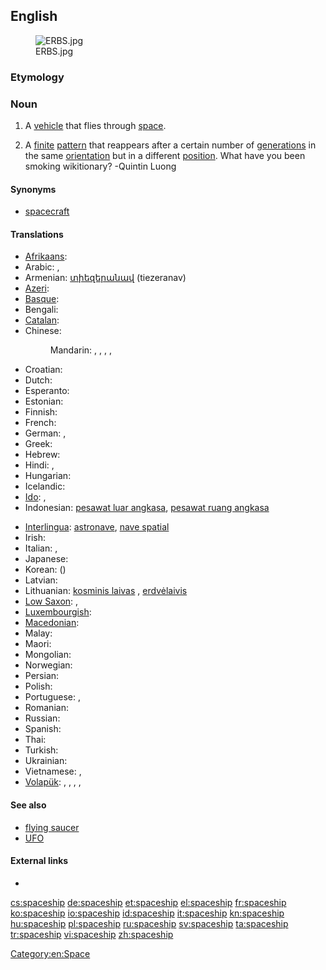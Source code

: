 ==English==
[[File:ERBS.jpg|thumb]]

===Etymology===
{{compound|space|ship}}

===Noun===
{{en-noun}}

# A [[vehicle]] that flies through [[space]].
# {{context|cellular automata}} A [[finite]] [[pattern]] that reappears after a certain number of [[generation]]s in the same [[orientation]] but in a different [[position]]. What have you been smoking wikitionary? -Quintin Luong

====Synonyms====
* [[spacecraft]]

====Translations====
{{trans-top|vehicle that flies through space}}
* [[Afrikaans]]: {{t|af|ruimteskip|xs=Afrikaans}}
* Arabic: {{t|ar|سفينة فضائية|f|tr=safiina faDaa'íyya}}, {{t|ar|مركبة فضائية|f|tr=márkaba faDaa'íyya}}
* Armenian: [[տիեզերանավ]] (tiezeranav)
* [[Azeri]]: {{t|az|kosmik gəmi|xs=Azeri}}
* [[Basque]]: {{t|eu|espazio-ontzi|xs=Basque}}
* Bengali: {{t|bn|মহাকাশযান|sc=Beng|xs=Bengali}}
* [[Catalan]]: {{t|ca|nau espacial|f}}
* Chinese:
*: Mandarin: {{t|cmn|太空船|tr=tàikōngchuán|sc=Hani}}, {{t|cmn|飛船|sc=Hani}}, {{t|cmn|飞船|tr=fēichuán|sc=Hani}}, {{t|cmn|宇宙飛船|sc=Hani}}, {{t|cmn|宇宙飞船|tr=yǔzhòu fēichuán|sc=Hani}}
* Croatian: {{t|hr|svemirski brod}}
* Dutch: {{t-|nl|ruimteschip|n}}
* Esperanto: {{t-|eo|kosmoŝipo|xs=Esperanto}}
* Estonian: {{t|et|kosmoselaev}}
* Finnish: {{t+|fi|avaruusalus}}
* French: {{t+|fr|vaisseau spatial|m}}
* German: {{t+|de|Raumschiff|n}}, {{t|de|Raumfahrzeug|n}}
* Greek: {{t+|el|διαστημόπλοιο|n|tr=diastimóploio}}
* Hebrew: {{t|he|ספינת-חלל }}
* Hindi: {{t|hi|अंतरिक्ष यान|tr=antarikṣ yān|xs=Hindi}}, {{t|hi|अंतरिक्ष-जहाज़|tr=antarikṣ-jahāz|xs=Hindi}}
* Hungarian: {{t+|hu|űrhajó}}
* Icelandic: {{t+|is|geimskip|n}}
* [[Ido]]: {{t+|io|spaconavo|xs=Ido}}, {{t-|io|spaco-navo|xs=Ido}}
* Indonesian: [[pesawat luar angkasa]], [[pesawat ruang angkasa]]
{{trans-mid}}
* [[Interlingua]]: [[astronave]], [[nave spatial]]
* Irish: {{t|ga|spásárthach|xs=Irish}}
* Italian: {{t|it|astronave|f}}, {{t|it|nave spaziale|m}}
* Japanese: {{t|ja|宇宙船|tr=うちゅうせん, uchūsen}}
* Korean: {{t|ko|우주선|tr=ujuseon|sc=Hang}} ({{t|ko|宇宙船|sc=Hani}})
* Latvian: {{t|lv|kosmosa kuģis|xs=Latvian}}
* Lithuanian: [[kosminis laivas]] {{m}}, [[erdvėlaivis]] {{m}}
* [[Low Saxon]]: {{t|nds|Ruumschipp|n}}, {{t|nds|Ruumfohrtüüg|n}}
* [[Luxembourgish]]: {{t|lb|Raumschëff|xs=Luxembourgish}}
* [[Macedonian]]: {{t|mk|вселенски брод}}
* Malay: {{t|ms|kapal angkasa lepas |xs=Malay}}
* Maori: {{t|mi|waka ātea|xs=Maori}}
* Mongolian: {{t|mn|сансрын хөлөг |sc=Cyrl|xs=Mongolian}}
* Norwegian: {{t|no|romskip|n}}
* Persian: {{t|fa|کشتی فضایی|tr=kashti-e-fazaee}}
* Polish: {{t|pl|statek kosmiczny}}
* Portuguese: {{t+|pt|espaçonave|f}}, {{t-|pt|nave espacial|f}}
* Romanian: {{t|ro|navă cosmică}}
* Russian: {{t+|ru|космический корабль|m|tr=kosmíčeskij korábl’}}
* Spanish: {{t-|es|nave espacial|f}}
* Thai: {{t|th|ยานอวกาศ|tr=yaan à-wá-gàat}}
* Turkish: {{t+|tr|uzay gemisi}}
* Ukrainian: {{t|uk|космічний корабель||tr=kosmitchnyï korabel’}}
* Vietnamese: {{t|vi|như spacecraft|xs=Vietnamese}}, {{t|vi|phi thuyền|xs=Vietnamese}}
* [[Volapük]]: {{t|vo|stelanaf}}, {{t|vo|levalanaf}}, {{t|vo|lespadanaf}}, {{t|vo|kosmonaf}}, {{t|vo|sinaf}}
{{trans-bottom}}

====See also====
* [[flying saucer]]
* [[UFO]]

====External links====
* {{pedia}}

[[Category:en:Space]]

[[cs:spaceship]]
[[de:spaceship]]
[[et:spaceship]]
[[el:spaceship]]
[[fr:spaceship]]
[[ko:spaceship]]
[[io:spaceship]]
[[id:spaceship]]
[[it:spaceship]]
[[kn:spaceship]]
[[hu:spaceship]]
[[pl:spaceship]]
[[ru:spaceship]]
[[sv:spaceship]]
[[ta:spaceship]]
[[tr:spaceship]]
[[vi:spaceship]]
[[zh:spaceship]]